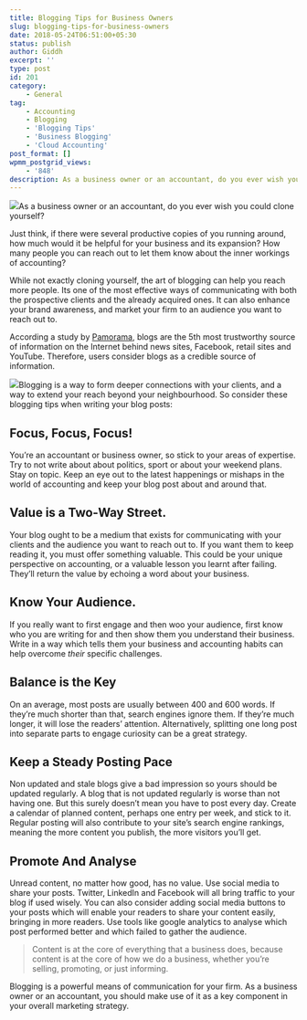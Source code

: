 ```yaml
---
title: Blogging Tips for Business Owners
slug: blogging-tips-for-business-owners
date: 2018-05-24T06:51:00+05:30
status: publish
author: Giddh
excerpt: ''
type: post
id: 201
category:
    - General
tag:
    - Accounting
    - Blogging
    - 'Blogging Tips'
    - 'Business Blogging'
    - 'Cloud Accounting'
post_format: []
wpmm_postgrid_views:
    - '848'
description: As a business owner or an accountant, do you ever wish you could clone yourself? Just think, if there were several productive copies of you running around,
---
```

<img class="wp-block-image size-large" src = "https://miro.medium.com/max/609/1*_VG5skVIK_EjEuJSPvNEyg.jpeg" />As a business owner or an accountant, do you ever wish you could clone yourself?

Just think, if there were several productive copies of you running around, how much would it be helpful for your business and its expansion? How many people you can reach out to let them know about the inner workings of accounting?

While not exactly cloning yourself, the art of blogging can help you reach more people. Its one of the most effective ways of communicating with both the prospective clients and the already acquired ones. It can also enhance your brand awareness, and market your firm to an audience you want to reach out to.

According a study by [Pamorama](http://pamorama.net/2013/03/14/blogs-influence-consumer-spending-more-than-social-networks/#.UUIWiVfp_Xt), blogs are the 5th most trustworthy source of information on the Internet behind news sites, Facebook, retail sites and YouTube. Therefore, users consider blogs as a credible source of information.

<img class="wp-block-image size-large" src ="https://miro.medium.com/max/614/1*ydsjtIrfosgDAmfM6nwhJQ.png" />Blogging is a way to form deeper connections with your clients, and a way to extend your reach beyond your neighbourhood. So consider these blogging tips when writing your blog posts:

Focus, Focus, Focus!
--------------------

You’re an accountant or business owner, so stick to your areas of expertise. Try to not write about about politics, sport or about your weekend plans. Stay on topic. Keep an eye out to the latest happenings or mishaps in the world of accounting and keep your blog post about and around that.

Value is a Two-Way Street.
--------------------------

Your blog ought to be a medium that exists for communicating with your clients and the audience you want to reach out to. If you want them to keep reading it, you must offer something valuable. This could be your unique perspective on accounting, or a valuable lesson you learnt after failing. They’ll return the value by echoing a word about your business.

Know Your Audience.
-------------------

If you really want to first engage and then woo your audience, first know who you are writing for and then show them you understand their business. Write in a way which tells them your business and accounting habits can help overcome *their* specific challenges.

Balance is the Key
------------------

On an average, most posts are usually between 400 and 600 words. If they’re much shorter than that, search engines ignore them. If they’re much longer, it will lose the readers’ attention. Alternatively, splitting one long post into separate parts to engage curiosity can be a great strategy.

Keep a Steady Posting Pace
--------------------------

Non updated and stale blogs give a bad impression so yours should be updated regularly. A blog that is not updated regularly is worse than not having one. But this surely doesn’t mean you have to post every day. Create a calendar of planned content, perhaps one entry per week, and stick to it. Regular posting will also contribute to your site’s search engine rankings, meaning the more content you publish, the more visitors you’ll get.

Promote And Analyse
-------------------

Unread content, no matter how good, has no value. Use social media to share your posts. Twitter, LinkedIn and Facebook will all bring traffic to your blog if used wisely. You can also consider adding social media buttons to your posts which will enable your readers to share your content easily, bringing in more readers. Use tools like google analytics to analyse which post performed better and which failed to gather the audience.

> Content is at the core of everything that a business does, because content is at the core of how we do a business, whether you’re selling, promoting, or just informing.

Blogging is a powerful means of communication for your firm. As a business owner or an accountant, you should make use of it as a key component in your overall marketing strategy.